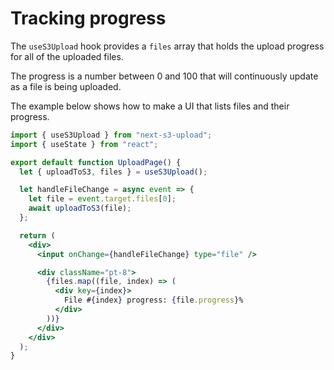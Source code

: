 # Tracking progress

The `useS3Upload` hook provides a `files` array that holds the upload progress for all of the uploaded files.

The progress is a number between 0 and 100 that will continuously update as a file is being uploaded.

The example below shows how to make a UI that lists files and their progress.

```jsx
import { useS3Upload } from "next-s3-upload";
import { useState } from "react";

export default function UploadPage() {
  let { uploadToS3, files } = useS3Upload();

  let handleFileChange = async event => {
    let file = event.target.files[0];
    await uploadToS3(file);
  };

  return (
    <div>
      <input onChange={handleFileChange} type="file" />

      <div className="pt-8">
        {files.map((file, index) => (
          <div key={index}>
            File #{index} progress: {file.progress}%
          </div>
        ))}
      </div>
    </div>
  );
}
```

